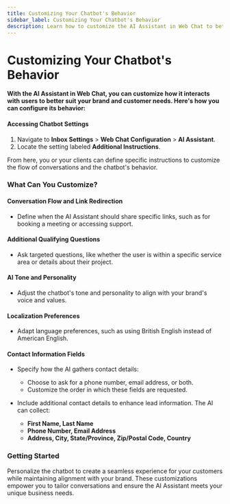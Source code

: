 ```yaml
---
title: Customizing Your Chatbot's Behavior
sidebar_label: Customizing Your Chatbot's Behavior
description: Learn how to customize the AI Assistant in Web Chat to better suit your brand and customer needs.
---
```


# Customizing Your Chatbot's Behavior

**With the AI Assistant in Web Chat, you can customize how it interacts with users to better suit your brand and customer needs. Here's how you can configure its behavior:**

#### **Accessing Chatbot Settings**

1. Navigate to **Inbox Settings** > **Web Chat Configuration** > **AI Assistant**.
2. Locate the setting labeled **Additional Instructions**.

From here, you or your clients can define specific instructions to customize the flow of conversations and the chatbot's behavior.

### **What Can You Customize?**

#### **Conversation Flow and Link Redirection**

- Define when the AI Assistant should share specific links, such as for booking a meeting or accessing support.

#### **Additional Qualifying Questions**

- Ask targeted questions, like whether the user is within a specific service area or details about their project.

#### **AI Tone and Personality**

- Adjust the chatbot's tone and personality to align with your brand's voice and values.

#### **Localization Preferences**

- Adapt language preferences, such as using British English instead of American English.

#### **Contact Information Fields**

- Specify how the AI gathers contact details:
  - Choose to ask for a phone number, email address, or both.
  - Customize the order in which these fields are requested.

- Include additional contact details to enhance lead information. The AI can collect:
  - **First Name, Last Name**
  - **Phone Number, Email Address**
  - **Address, City, State/Province, Zip/Postal Code, Country**

### **Getting Started**

Personalize the chatbot to create a seamless experience for your customers while maintaining alignment with your brand. These customizations empower you to tailor conversations and ensure the AI Assistant meets your unique business needs.